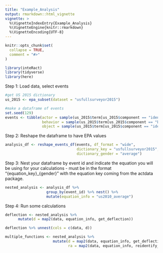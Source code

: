```yaml
---
title: "Example_Analysis"
output: rmarkdown::html_vignette
vignette: >
  %\VignetteIndexEntry{Example_Analysis}
  %\VignetteEngine{knitr::rmarkdown}
  %\VignetteEncoding{UTF-8}
---
```


```r
knitr::opts_chunk$set(
  collapse = TRUE,
  comment = "#>"
)
```

```r
library(inteRact)
library(tidyverse)
library(here)
```

Step 1: Load data, select events

```r

#get US 2015 dictionary
us_2015 <- epa_subset(dataset = "usfullsurveyor2015")

#make a dataframe of events 
set.seed(129)
events <- tibble(actor = sample(us_2015$term[us_2015$component == "identity"], 50),
                 behavior = sample(us_2015$term[us_2015$component == "behavior"], 50),
                 object = sample(us_2015$term[us_2015$component == "identity"], 50))

```

Step 2: Reshape the dataframe to have EPA values 
```r
analysis_df <- reshape_events_df(events, df_format = "wide",
                                 dictionary_key = "usfullsurveyor2015", 
                                 dictionary_gender = "average")
```

Step 3: Nest your dataframe by event id and indicate the equation you will be using 
for your calculations - must be in the format "{equation_key}_{gender}" with the equation 
key coming from the actdata package. 

```r

nested_analysis <- analysis_df %>% 
                   group_by(event_id) %>% nest() %>% 
                   mutate(equation_info = "us2010_average")

```

Step 4: Run some calculations
```r
deflection <- nested_analysis %>% 
      mutate(d = map2(data, equation_info, get_deflection))

deflection %>% unnest(cols = c(data, d))
```



```r

multiple_functions <- nested_analysis %>% 
                      mutate(d = map2(data, equation_info, get_deflection),
                             ra = map2(data, equation_info, reidentify_actor))

```


